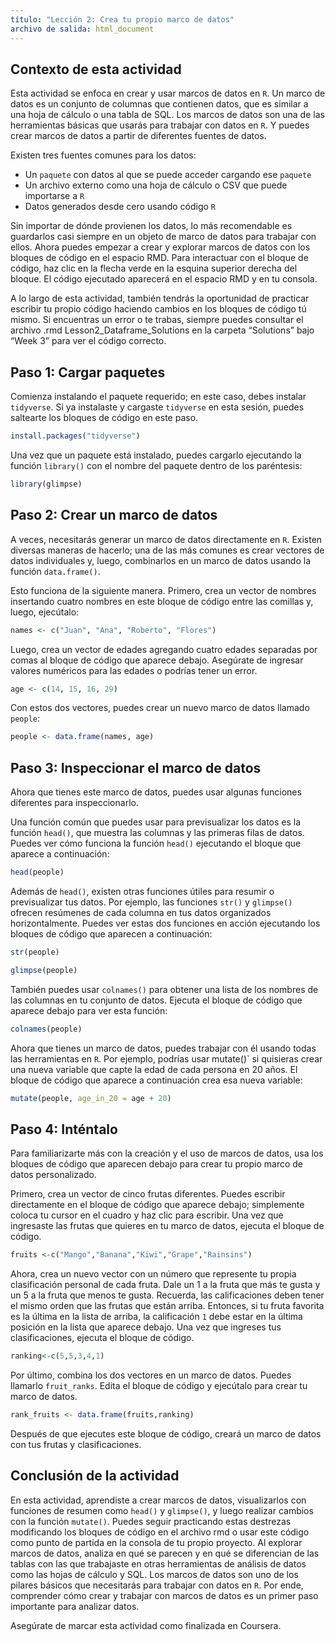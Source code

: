 ```yaml
---
título: "Lección 2: Crea tu propio marco de datos"
archivo de salida: html_document
---
```


## Contexto de esta actividad

Esta actividad se enfoca en crear y usar marcos de datos en `R`. Un marco de datos es un conjunto de columnas que contienen datos, que es similar a una hoja de cálculo o una tabla de SQL. Los marcos de datos son una de las herramientas básicas que usarás para trabajar con datos en `R`. Y puedes crear marcos de datos a partir de diferentes fuentes de datos.

Existen tres fuentes comunes para los datos:

-   Un `paquete` con datos al que se puede acceder cargando ese `paquete`
-   Un archivo externo como una hoja de cálculo o CSV que puede importarse a `R`
-   Datos generados desde cero usando código `R`

Sin importar de dónde provienen los datos, lo más recomendable es guardarlos casi siempre en un objeto de marco de datos para trabajar con ellos. Ahora puedes empezar a crear y explorar marcos de datos con los bloques de código en el espacio RMD. Para interactuar con el bloque de código, haz clic en la flecha verde en la esquina superior derecha del bloque. El código ejecutado aparecerá en el espacio RMD y en tu consola.

A lo largo de esta actividad, también tendrás la oportunidad de practicar escribir tu propio código haciendo cambios en los bloques de código tú mismo. Si encuentras un error o te trabas, siempre puedes consultar el archivo .rmd Lesson2_Dataframe_Solutions en la carpeta "Solutions" bajo "Week 3" para ver el código correcto.

## Paso 1: Cargar paquetes

Comienza instalando el paquete requerido; en este caso, debes instalar `tidyverse`. Si ya instalaste y cargaste `tidyverse` en esta sesión, puedes saltearte los bloques de código en este paso.

```r
install.packages("tidyverse")
```

Una vez que un paquete está instalado, puedes cargarlo ejecutando la función `library()` con el nombre del paquete dentro de los paréntesis:

```r
library(glimpse)
```

## Paso 2: Crear un marco de datos

A veces, necesitarás generar un marco de datos directamente en `R`. Existen diversas maneras de hacerlo; una de las más comunes es crear vectores de datos individuales y, luego, combinarlos en un marco de datos usando la función `data.frame()`.

Esto funciona de la siguiente manera. Primero, crea un vector de nombres insertando cuatro nombres en este bloque de código entre las comillas y, luego, ejecútalo:

```r
names <- c("Juan", "Ana", "Roberto", "Flores")
```

Luego, crea un vector de edades agregando cuatro edades separadas por comas al bloque de código que aparece debajo. Asegúrate de ingresar valores numéricos para las edades o podrías tener un error.

```r
age <- c(14, 15, 16, 29)
```

Con estos dos vectores, puedes crear un nuevo marco de datos llamado `people`:

```r
people <- data.frame(names, age)
```

## Paso 3: Inspeccionar el marco de datos

Ahora que tienes este marco de datos, puedes usar algunas funciones diferentes para inspeccionarlo.

Una función común que puedes usar para previsualizar los datos es la función `head()`, que muestra las columnas y las primeras filas de datos. Puedes ver cómo funciona la función `head()` ejecutando el bloque que aparece a continuación:

```r
head(people)
```

Además de `head()`, existen otras funciones útiles para resumir o previsualizar tus datos. Por ejemplo, las funciones `str()` y `glimpse()` ofrecen resúmenes de cada columna en tus datos organizados horizontalmente. Puedes ver estas dos funciones en acción ejecutando los bloques de código que aparecen a continuación:

```r
str(people)
```

```r
glimpse(people)
```

También puedes usar `colnames()` para obtener una lista de los nombres de las columnas en tu conjunto de datos. Ejecuta el bloque de código que aparece debajo para ver esta función:

```r
colnames(people)
```

Ahora que tienes un marco de datos, puedes trabajar con él usando todas las herramientas en `R`. Por ejemplo, podrías usar mutate()\` si quisieras crear una nueva variable que capte la edad de cada persona en 20 años. El bloque de código que aparece a continuación crea esa nueva variable:

```r
mutate(people, age_in_20 = age + 20)
```

## Paso 4: Inténtalo

Para familiarizarte más con la creación y el uso de marcos de datos, usa los bloques de código que aparecen debajo para crear tu propio marco de datos personalizado.

Primero, crea un vector de cinco frutas diferentes. Puedes escribir directamente en el bloque de código que aparece debajo; simplemente coloca tu cursor en el cuadro y haz clic para escribir. Una vez que ingresaste las frutas que quieres en tu marco de datos, ejecuta el bloque de código.

```r
fruits <-c("Mango","Banana","Kiwi","Grape","Rainsins")
```

Ahora, crea un nuevo vector con un número que represente tu propia clasificación personal de cada fruta. Dale un 1 a la fruta que más te gusta y un 5 a la fruta que menos te gusta. Recuerda, las calificaciones deben tener el mismo orden que las frutas que están arriba. Entonces, si tu fruta favorita es la última en la lista de arriba, la calificación `1` debe estar en la última posición en la lista que aparece debajo. Una vez que ingreses tus clasificaciones, ejecuta el bloque de código.

```r
ranking<-c(5,5,3,4,1)
```

Por último, combina los dos vectores en un marco de datos. Puedes llamarlo `fruit_ranks`. Edita el bloque de código y ejecútalo para crear tu marco de datos.

```r
rank_fruits <- data.frame(fruits,ranking)
```

Después de que ejecutes este bloque de código, creará un marco de datos con tus frutas y clasificaciones.

## Conclusión de la actividad

En esta actividad, aprendiste a crear marcos de datos, visualizarlos con funciones de resumen como `head()` y `glimpse()`, y luego realizar cambios con la función `mutate()`. Puedes seguir practicando estas destrezas modificando los bloques de código en el archivo rmd o usar este código como punto de partida en la consola de tu propio proyecto. Al explorar marcos de datos, analiza en qué se parecen y en qué se diferencian de las tablas con las que trabajaste en otras herramientas de análisis de datos como las hojas de cálculo y SQL. Los marcos de datos son uno de los pilares básicos que necesitarás para trabajar con datos en `R`. Por ende, comprender cómo crear y trabajar con marcos de datos es un primer paso importante para analizar datos.

Asegúrate de marcar esta actividad como finalizada en Coursera.
